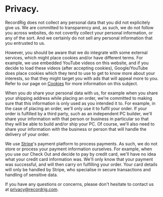 
<Head><title>Privacy</title></Head>

# Privacy.

RecordRig does not collect any personal data that you did not explicitely give us. We are committed to transparency and, as such, we do not follow you across websites, do not covertly collect your personal information, or any of the sort. And we certainly do not sell any personal information that you entrusted to us.

However, you should be aware that we do integrate with some external services, which might place cookies and/or have different terms. For example, we use embedded YouTube videos on this website, and if you decide to load these videos (after accepting cookies), Google/YouTube does place cookies which they tend to use to get to know more about your interests, so that they might target you with ads that will appeal more to you. Refer to our page on [Cookies](/cookies) for more information on this subject.

When you _do_ share your personal data with us, for example when you share your shipping address while placing an order, we're committed to making sure that this information is only used as you intended it to. For example, in the case of placing an order, we'll only use it to fulfil your order. If your order is fulfilled by a third party, such as an independent PC builder, we'll share your information with that person or business in particular so that they will be able to build and/or ship your PC. Of course, we'll also need to share your information with the business or person that will handle the delivery of your order.

We use [Stripe](https://stripe.com)'s payment platform to process payments. As such, we do not store or process your payment information ourselves. For example, when you use our Check Out and decide to pay by credit card, we'll have no idea what your credit card information was. We'll only know that your payment was successful, and will then carry on fulfilling your order. Your card details will only be handled by Stripe, who specialise in secure transactions and handling of sensitive data.

If you have any questions or concerns, please don't hesitate to contact us at [privacy@recordrig.com](mailto:privacy@recordrig.com).
